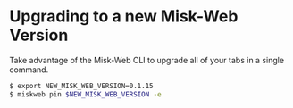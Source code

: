 # Upgrading to a new Misk-Web Version

Take advantage of the Misk-Web CLI to upgrade all of your tabs in a single command.

``` bash
$ export NEW_MISK_WEB_VERSION=0.1.15
$ miskweb pin $NEW_MISK_WEB_VERSION -e
```
